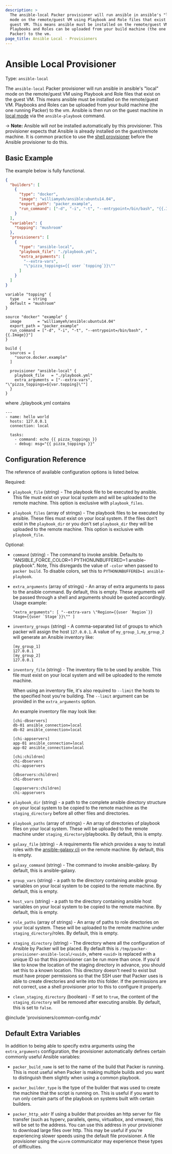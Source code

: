 ```yaml
---
description: >
  The ansible-local Packer provisioner will run ansible in ansible's "local"
  mode on the remote/guest VM using Playbook and Role files that exist on the
  guest VM. This means ansible must be installed on the remote/guest VM.
  Playbooks and Roles can be uploaded from your build machine (the one running
  Packer) to the vm.
page_title: Ansible Local - Provisioners
---
```


# Ansible Local Provisioner

Type: `ansible-local`

The `ansible-local` Packer provisioner will run ansible in ansible's "local"
mode on the remote/guest VM using Playbook and Role files that exist on the
guest VM. This means ansible must be installed on the remote/guest VM.
Playbooks and Roles can be uploaded from your build machine (the one running
Packer) to the vm. Ansible is then run on the guest machine in [local
mode](https://docs.ansible.com/ansible/latest/playbooks_delegation.html#local-playbooks)
via the `ansible-playbook` command.

-> **Note:** Ansible will _not_ be installed automatically by this
provisioner. This provisioner expects that Ansible is already installed on the
guest/remote machine. It is common practice to use the [shell
provisioner](/docs/provisioners/shell) before the Ansible provisioner to
do this.

## Basic Example

The example below is fully functional.

<Tabs>
<Tab heading="JSON">

```json
{
  "builders": [
    {
      "type": "docker",
      "image": "williamyeh/ansible:ubuntu14.04",
      "export_path": "packer_example",
      "run_command": ["-d", "-i", "-t", "--entrypoint=/bin/bash", "{{.Image}}"]
    }
  ],
  "variables": {
    "topping": "mushroom"
  },
  "provisioners": [
    {
      "type": "ansible-local",
      "playbook_file": "./playbook.yml",
      "extra_arguments": [
        "--extra-vars",
        "\"pizza_toppings={{ user `topping`}}\""
      ]
    }
  ]
}
```

</Tab>
<Tab heading="HCL2">

```hcl
variable "topping" {
  type    = string
  default = "mushroom"
}

source "docker" "example" {
  image       = "williamyeh/ansible:ubuntu14.04"
  export_path = "packer_example"
  run_command = ["-d", "-i", "-t", "--entrypoint=/bin/bash", "{{.Image}}"]
}

build {
  sources = [
    "source.docker.example"
  ]

  provisioner "ansible-local" {
    playbook_file   = "./playbook.yml"
    extra_arguments = ["--extra-vars", "\"pizza_toppings=${var.topping}\""]
  }
}
```

</Tab>
</Tabs>

where ./playbook.yml contains

```
---
- name: hello world
  hosts: 127.0.0.1
  connection: local

  tasks:
    - command: echo {{ pizza_toppings }}
    - debug: msg="{{ pizza_toppings }}"

```

## Configuration Reference

The reference of available configuration options is listed below.

Required:

- `playbook_file` (string) - The playbook file to be executed by ansible.
  This file must exist on your local system and will be uploaded to the
  remote machine. This option is exclusive with `playbook_files`.

- `playbook_files` (array of strings) - The playbook files to be executed by
  ansible. These files must exist on your local system. If the files don't
  exist in the `playbook_dir` or you don't set `playbook_dir` they will be
  uploaded to the remote machine. This option is exclusive with
  `playbook_file`.

Optional:

- `command` (string) - The command to invoke ansible. Defaults to
  "ANSIBLE_FORCE_COLOR=1 PYTHONUNBUFFERED=1 ansible-playbook". Note, This
  disregards the value of `-color` when passed to `packer build`. To disable
  colors, set this to `PYTHONUNBUFFERED=1 ansible-playbook`.

- `extra_arguments` (array of strings) - An array of extra arguments to pass
  to the ansible command. By default, this is empty. These arguments _will_
  be passed through a shell and arguments should be quoted accordingly. Usage
  example:

  ```text
  "extra_arguments": [ "--extra-vars \"Region={{user `Region`}} Stage={{user `Stage`}}\"" ]
  ```

- `inventory_groups` (string) - A comma-separated list of groups to which
  packer will assign the host `127.0.0.1`. A value of `my_group_1,my_group_2`
  will generate an Ansible inventory like:

  ```text
  [my_group_1]
  127.0.0.1
  [my_group_2]
  127.0.0.1
  ```

- `inventory_file` (string) - The inventory file to be used by ansible. This
  file must exist on your local system and will be uploaded to the remote
  machine.

  When using an inventory file, it's also required to `--limit` the hosts to the
  specified host you're building. The `--limit` argument can be provided in the
  `extra_arguments` option.

  An example inventory file may look like:

  ```text
  [chi-dbservers]
  db-01 ansible_connection=local
  db-02 ansible_connection=local

  [chi-appservers]
  app-01 ansible_connection=local
  app-02 ansible_connection=local

  [chi:children]
  chi-dbservers
  chi-appservers

  [dbservers:children]
  chi-dbservers

  [appservers:children]
  chi-appservers
  ```

- `playbook_dir` (string) - a path to the complete ansible directory
  structure on your local system to be copied to the remote machine as the
  `staging_directory` before all other files and directories.

- `playbook_paths` (array of strings) - An array of directories of playbook
  files on your local system. These will be uploaded to the remote machine
  under `staging_directory`/playbooks. By default, this is empty.

- `galaxy_file` (string) - A requirements file which provides a way to
  install roles with the [ansible-galaxy
  cli](http://docs.ansible.com/ansible/latest/galaxy.html#the-ansible-galaxy-command-line-tool)
  on the remote machine. By default, this is empty.

- `galaxy_command` (string) - The command to invoke ansible-galaxy. By
  default, this is ansible-galaxy.

- `group_vars` (string) - a path to the directory containing ansible group
  variables on your local system to be copied to the remote machine. By
  default, this is empty.

- `host_vars` (string) - a path to the directory containing ansible host
  variables on your local system to be copied to the remote machine. By
  default, this is empty.

- `role_paths` (array of strings) - An array of paths to role directories on
  your local system. These will be uploaded to the remote machine under
  `staging_directory`/roles. By default, this is empty.

- `staging_directory` (string) - The directory where all the configuration of
  Ansible by Packer will be placed. By default this is
  `/tmp/packer-provisioner-ansible-local/<uuid>`, where `<uuid>` is replaced
  with a unique ID so that this provisioner can be run more than once. If
  you'd like to know the location of the staging directory in advance, you
  should set this to a known location. This directory doesn't need to exist
  but must have proper permissions so that the SSH user that Packer uses is
  able to create directories and write into this folder. If the permissions
  are not correct, use a shell provisioner prior to this to configure it
  properly.

- `clean_staging_directory` (boolean) - If set to `true`, the content of the
  `staging_directory` will be removed after executing ansible. By default,
  this is set to `false`.

@include 'provisioners/common-config.mdx'

## Default Extra Variables

In addition to being able to specify extra arguments using the
`extra_arguments` configuration, the provisioner automatically defines certain
commonly useful Ansible variables:

- `packer_build_name` is set to the name of the build that Packer is running.
  This is most useful when Packer is making multiple builds and you want to
  distinguish them slightly when using a common playbook.

- `packer_builder_type` is the type of the builder that was used to create
  the machine that the script is running on. This is useful if you want to
  run only certain parts of the playbook on systems built with certain
  builders.

- `packer_http_addr` If using a builder that provides an http server for file
  transfer (such as hyperv, parallels, qemu, virtualbox, and vmware), this
  will be set to the address. You can use this address in your provisioner to
  download large files over http. This may be useful if you're experiencing
  slower speeds using the default file provisioner. A file provisioner using
  the `winrm` communicator may experience these types of difficulties.
